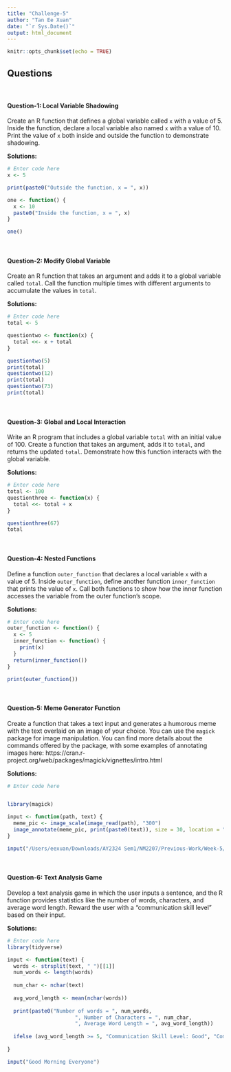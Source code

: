 ```yaml
---
title: "Challenge-5"
author: "Tan Ee Xuan"
date: "`r Sys.Date()`"
output: html_document
---
```


```r
knitr::opts_chunk$set(echo = TRUE)
```

## Questions
<br>

#### Question-1: Local Variable Shadowing 

Create an R function that defines a global variable called `x` with a value of 5. Inside the function, declare a local variable also named `x` with a value of 10. Print the value of `x` both inside and outside the function to demonstrate shadowing.

**Solutions:**

```r
# Enter code here
x <- 5

print(paste0("Outside the function, x = ", x))

one <- function() {
  x <- 10
  paste0("Inside the function, x = ", x)
}

one()

```
<br>

#### Question-2: Modify Global Variable

Create an R function that takes an argument and adds it to a global variable called `total`. Call the function multiple times with different arguments to accumulate the values in `total`.

**Solutions:**

```r
# Enter code here
total <- 5

questiontwo <- function(x) {
  total <<- x + total
}

questiontwo(5)
print(total)
questiontwo(12)
print(total)
questiontwo(73)
print(total)


```
<br>

#### Question-3: Global and Local Interaction 

Write an R program that includes a global variable `total` with an initial value of 100. Create a function that takes an argument, adds it to `total`, and returns the updated `total`. Demonstrate how this function interacts with the global variable.

**Solutions:**

```r
# Enter code here
total <- 100
questionthree <- function(x) {
  total <<- total + x
}

questionthree(67)
total

```
<br>

#### Question-4: Nested Functions

Define a function `outer_function` that declares a local variable `x` with a value of 5. Inside `outer_function`, define another function `inner_function` that prints the value of `x`. Call both functions to show how the inner function accesses the variable from the outer function's scope.

**Solutions:**

```r
# Enter code here
outer_function <- function() {
  x <- 5
  inner_function <- function() {
    print(x)
  }
  return(inner_function())
}

print(outer_function())
```
<br>

#### Question-5: Meme Generator Function

Create a function that takes a text input and generates a humorous meme with the text overlaid on an image of your choice. You can use the `magick` package for image manipulation. You can find more details about the commands offered by the package, with some examples of annotating images here: https://cran.r-project.org/web/packages/magick/vignettes/intro.html

**Solutions:**

```r
# Enter code here


library(magick)

input <- function(path, text) {
  meme_pic <- image_scale(image_read(path), "300")
  image_annotate(meme_pic, print(paste0(text)), size = 30, location = "+25+240")
}

input("/Users/eexuan/Downloads/AY2324 Sem1/NM2207/Previous-Work/Week-5/challenge/meme.jpeg", "Me during NM2207")

```
<br>

#### Question-6: Text Analysis Game  

Develop a text analysis game in which the user inputs a sentence, and the R function provides statistics like the number of words, characters, and average word length. Reward the user with a "communication skill level" based on their input.

**Solutions:**

```r
# Enter code here
library(tidyverse)

input <- function(text) {
  words <- strsplit(text, " ")[[1]]
  num_words <- length(words)
  
  num_char <- nchar(text)
  
  avg_word_length <- mean(nchar(words))
  
  print(paste0("Number of words = ", num_words, 
                      ", Number of Characters = ", num_char,
                      ", Average Word Length = ", avg_word_length))
  
  ifelse (avg_word_length >= 5, "Communication Skill Level: Good", "Communication Skill Level: Bad")
  
}

input("Good Morning Everyone")
```
<br>
